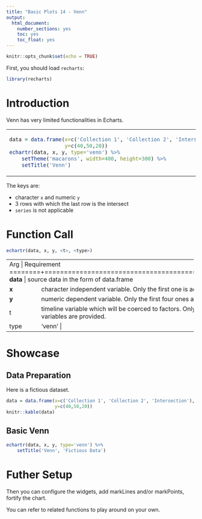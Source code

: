 ```yaml
---
title: "Basic Plots 14 - Venn"
output: 
  html_document: 
    number_sections: yes
    toc: yes
    toc_float: yes
---
```


```r
knitr::opts_chunk$set(echo = TRUE)
```

First, you should load `recharts`:
```r
library(recharts)
```

# Introduction

Venn has very limited functionalities in Echarts.

<table id='intro'>
<tr><td>
```r
data = data.frame(x=c('Collection 1', 'Collection 2', 'Intersection'), 
                  y=c(40,50,20))
echartr(data, x, y, type='venn') %>% 
    setTheme('macarons', width=400, height=300) %>% 
    setTitle('Venn')
```
</td>
<td>
</table>

The keys are:

- character `x` and numeric `y` 
- 3 rows with which the last row is the intersect
- `series` is not applicable

# Function Call

```r
echartr(data, x, y, <t>, <type>)
```

+--------+--------------------------------------------------------------------+
| Arg    |  Requirement                                                       |
+========+====================================================================+
| **data** | source data in the form of data.frame                            |
+--------+--------------------------------------------------------------------+
| **x**  | character independent variable. Only the first one is accepted if multiple variables are provided. |
+--------+--------------------------------------------------------------------+
| **y**  | numeric dependent variable. Only the first four ones are accepted. |
+--------+--------------------------------------------------------------------+
|  t     | timeline variable which will be coerced to factors. Only the first one is accepted if multiple variables are provided. |
+--------+--------------------------------------------------------------------+
| type   | 'venn' |
+--------+--------------------------------------------------------------------+


# Showcase

## Data Preparation

Here is a fictious dataset.

```r
data = data.frame(x=c('Collection 1', 'Collection 2', 'Intersection'), 
                  y=c(40,50,20))
knitr::kable(data)
```

## Basic Venn

```r
echartr(data, x, y, type='venn') %>% 
    setTitle('Venn', 'Fictious Data')
```


# Futher Setup

Then you can configure the widgets, add markLines and/or markPoints, fortify the chart.

You can refer to related functions to play around on your own.

